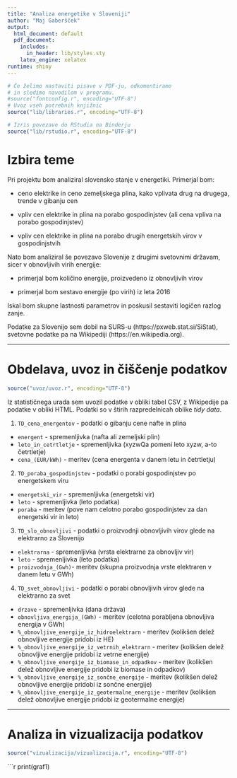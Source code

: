 ```yaml
---
title: "Analiza energetike v Sloveniji"
author: "Maj Gaberšček"
output:
  html_document: default
  pdf_document:
    includes:
      in_header: lib/styles.sty
    latex_engine: xelatex
runtime: shiny
---
```


```r
# Če želimo nastaviti pisave v PDF-ju, odkomentiramo
# in sledimo navodilom v programu.
#source("fontconfig.r", encoding="UTF-8")
# Uvoz vseh potrebnih knjižnic
source("lib/libraries.r", encoding="UTF-8")
```

```r
# Izris povezave do RStudia na Binderju
source("lib/rstudio.r", encoding="UTF-8")
```


# Izbira teme

Pri projektu bom analiziral slovensko stanje v energetiki. Primerjal bom:

- ceno elektrike in ceno zemeljskega plina, kako vplivata drug na  drugega, trende v gibanju cen

- vpliv cen elektrike in plina na porabo gospodinjstev (ali cena vpliva na porabo gospodinjstev)

- vpliv cen elektrike in plina na porabo drugih energetskih virov v gospodinjstvih

Nato bom analiziral še povezavo Slovenije z drugimi svetovnimi državam, sicer v obnovljivih virih energije:

- primerjal bom količino energije, proizvedeno iz obnovljivih virov

- primerjal bom sestavo energije (po virih) iz leta 2016

Iskal bom skupne lastnosti parametrov in poskusil sestaviti logičen razlog zanje.

Podatke za Slovenijo sem dobil na SURS-u (https://pxweb.stat.si/SiStat), svetovne podatke pa na Wikipediji (https://en.wikipedia.org).

***


# Obdelava, uvoz in čiščenje podatkov

```r
source("uvoz/uvoz.r", encoding="UTF-8")
```

Iz statističnega urada sem uvozil podatke v obliki tabel CSV, z Wikipedije pa podatke v obliki HTML.
Podatki so v štirih razpredelnicah oblike *tidy data*.

1. `TD_cena_energentov` - podatki o gibanju cene nafte in plina
  - `energent` - spremenljivka (nafta ali zemeljski plin)
  - `leto_in_cetrtletje` - spremenljivka (xyzwQa pomeni leto xyzw, a-to četrtletje)
  - `cena_(EUR/kWh)` - meritev (cena energenta v danem letu in četrtletju)

2. `TD_poraba_gospodinjstev` - podatki o porabi gospodinjstev po energetskem viru
  - `energetski_vir` - spremenljivka (energetski vir)
  - `leto` - spremenljivka (leto podatka)
  - `poraba` - meritev (pove nam celotno porabo gospodinjstev za dan energetski vir in leto)
  
3. `TD_slo_obnovljivi` - podatki o proizvodnji obnovljivih virov glede na elektrarno za Slovenijo
  - `elektrarna` - spremenljivka (vrsta elektrarne za obnovljiv vir)
  - `leto` - spremenljivka (leto podatka)
  - `proizvodnja_(Gwh)`- meritev (skupna proizvodnja vrste elektraren v danem letu v GWh)

4. `TD_svet_obnovljivi` - podatki o porabi obnovljivih virov glede na elektrarno za svet
  - `drzave` - spremenljivka (dana država)
  - `obnovljiva_energija_(GWh)` - meritev (celotna porabljena obnovljiva energija v GWh)
  - `%_obnovljive_energije_iz_hidroelektrarn` - meritev (kolikšen delež obnovljive energije pridobi iz HE)
  - `%_obnovljive_energije_iz_vetrnih_elektrarn` - meritev (kolikšen delež obnovljive energije pridobi iz vetrne energije)
  - `%_obnovljive_energije_iz_biomase_in_odpadkov` - meritev (kolikšen delež obnovljive energije pridobi iz biomase in odpadkov)
  - `%_obnovljive_energije_iz_sončne_energije` - meritev (kolikšen delež obnovljive energije pridobi iz sončne energije)
  - `%_obnovljive_energije_iz_geotermalne_energije` - meritev (kolikšen delež obnovljive energije pridobi iz geotermalne energije)

***

# Analiza in vizualizacija podatkov

```r
source("vizualizacija/vizualizacija.r", encoding="UTF-8")
```

```r
print(graf1)
